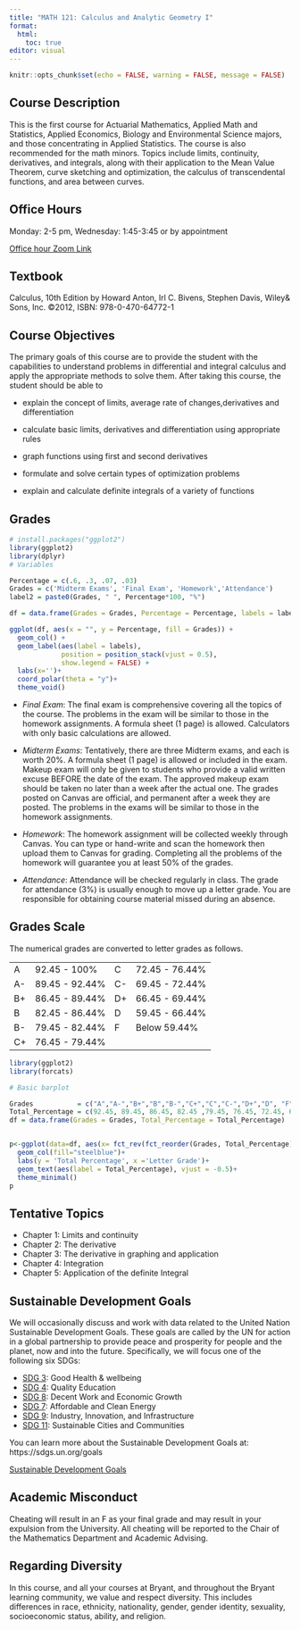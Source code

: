 ```yaml
---
title: "MATH 121: Calculus and Analytic Geometry I"
format: 
  html:                     
    toc: true
editor: visual
---
```


```r
knitr::opts_chunk$set(echo = FALSE, warning = FALSE, message = FALSE)
```

## Course Description

This is the first course for Actuarial Mathematics, Applied Math and Statistics, Applied Economics, Biology and Environmental Science majors, and those concentrating in Applied Statistics. The course is also recommended for the math minors. Topics include limits, continuity, derivatives, and integrals, along with their application to the Mean Value Theorem, curve sketching and optimization, the calculus of transcendental functions, and area between curves.

## Office Hours

Monday: 2-5 pm, Wednesday: 1:45-3:45 or by appointment

[Office hour Zoom Link](https://bryant.zoom.us/j/4419675207)

## Textbook

Calculus, 10th Edition by Howard Anton, Irl C. Bivens, Stephen Davis, Wiley& Sons, Inc. ©2012, ISBN: 978-0-470-64772-1

## Course Objectives

The primary goals of this course are to provide the student with the capabilities to understand problems in differential and integral calculus and apply the appropriate methods to solve them. After taking this course, the student should be able to

-   explain the concept of limits, average rate of changes,derivatives and differentiation

-   calculate basic limits, derivatives and differentiation using appropriate rules

-   graph functions using first and second derivatives

-   formulate and solve certain types of optimization problems

-   explain and calculate definite integrals of a variety of functions

## Grades

```r
# install.packages("ggplot2")
library(ggplot2)
library(dplyr)
# Variables

Percentage = c(.6, .3, .07, .03)
Grades = c('Midterm Exams', 'Final Exam', 'Homework','Attendance')
label2 = paste0(Grades, " ", Percentage*100, "%")

df = data.frame(Grades = Grades, Percentage = Percentage, labels = label2)

ggplot(df, aes(x = "", y = Percentage, fill = Grades)) +
  geom_col() +
  geom_label(aes(label = labels),
             position = position_stack(vjust = 0.5),
             show.legend = FALSE) +
  labs(x='')+
  coord_polar(theta = "y")+
  theme_void()
```

-   *Final Exam*: The final exam is comprehensive covering all the topics of the course. The problems in the exam will be similar to those in the homework assignments. A formula sheet (1 page) is allowed. Calculators with only basic calculations are allowed.

-   *Midterm Exams*: Tentatively, there are three Midterm exams, and each is worth 20%. A formula sheet (1 page) is allowed or included in the exam. Makeup exam will only be given to students who provide a valid written excuse BEFORE the date of the exam. The approved makeup exam should be taken no later than a week after the actual one. The grades posted on Canvas are official, and permanent after a week they are posted. The problems in the exams will be similar to those in the homework assignments.

-   *Homework*: The homework assignment will be collected weekly through Canvas. You can type or hand-write and scan the homework then upload them to Canvas for grading. Completing all the problems of the homework will guarantee you at least 50% of the grades.

-   *Attendance*: Attendance will be checked regularly in class. The grade for attendance (3%) is usually enough to move up a letter grade. You are responsible for obtaining course material missed during an absence.

## Grades Scale

The numerical grades are converted to letter grades as follows.

|     |                |     |                |
|-----|----------------|-----|----------------|
| A   | 92.45 - 100%   | C   | 72.45 - 76.44% |
| A-  | 89.45 - 92.44% | C-  | 69.45 - 72.44% |
| B+  | 86.45 - 89.44% | D+  | 66.45 - 69.44% |
| B   | 82.45 - 86.44% | D   | 59.45 - 66.44% |
| B-  | 79.45 - 82.44% | F   | Below 59.44%   |
| C+  | 76.45 - 79.44% |     |                |

```r
library(ggplot2)
library(forcats)

# Basic barplot

Grades           = c("A","A-","B+","B","B-","C+","C","C-","D+","D", "F")
Total_Percentage = c(92.45, 89.45, 86.45, 82.45 ,79.45, 76.45, 72.45, 69.45, 66.45, 59.45, 0)
df = data.frame(Grades = Grades, Total_Percentage = Total_Percentage)


p<-ggplot(data=df, aes(x= fct_rev(fct_reorder(Grades, Total_Percentage)), y=Total_Percentage)) +
  geom_col(fill="steelblue")+
  labs(y = 'Total Percentage', x ='Letter Grade')+
  geom_text(aes(label = Total_Percentage), vjust = -0.5)+
  theme_minimal()
p

```

## Tentative Topics

-   Chapter 1: Limits and continuity
-   Chapter 2: The derivative
-   Chapter 3: The derivative in graphing and application
-   Chapter 4: Integration
-   Chapter 5: Application of the definite Integral

## Sustainable Development Goals

We will occasionally discuss and work with data related to the United Nation Sustainable Development Goals. These goals are called by the UN for action in a global partnership to provide peace and prosperity for people and the planet, now and into the future. Specifically, we will focus one of the following six SDGs:

-   [SDG 3](https://www.globalgoals.org/goals/3-good-health-and-well-being/): Good Health & wellbeing\
-   [SDG 4](https://www.globalgoals.org/goals/4-quality-education/): Quality Education\
-   [SDG 8](https://www.globalgoals.org/goals/8-decent-work-and-economic-growth/): Decent Work and Economic Growth
-   [SDG 7](https://www.globalgoals.org/goals/7-affordable-and-clean-energy/): Affordable and Clean Energy\
-   [SDG 9](https://www.globalgoals.org/goals/9-industry-innovation-and-infrastructure/): Industry, Innovation, and Infrastructure\
-   [SDG 11](https://www.globalgoals.org/goals/11-sustainable-cities-and-communities/): Sustainable Cities and Communities

You can learn more about the Sustainable Development Goals at: https://sdgs.un.org/goals

[Sustainable Development Goals](https://sdgs.un.org/goals)

## Academic Misconduct

Cheating will result in an F as your final grade and may result in your expulsion from the University. All cheating will be reported to the Chair of the Mathematics Department and Academic Advising.

## Regarding Diversity

In this course, and all your courses at Bryant, and throughout the Bryant learning community, we value and respect diversity. This includes differences in race, ethnicity, nationality, gender, gender identity, sexuality, socioeconomic status, ability, and religion.
